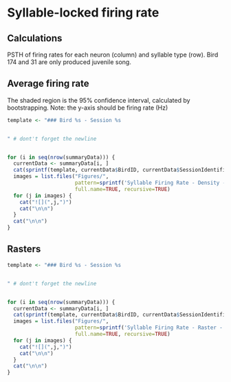 # Syllable-locked firing rate

## Calculations

PSTH of firing rates for each neuron (column) and syllable type (row).
Bird 174 and 31 are only produced juvenile song.


## Average firing rate

The shaded region is the 95% confidence interval, calculated by bootstrapping.
Note: the y-axis should be firing rate (Hz)

```R
template <- "### Bird %s - Session %s


" # dont't forget the newline


for (i in seq(nrow(summaryData))) {
  currentData <- summaryData[i, ]
  cat(sprintf(template, currentData$BirdID, currentData$SessionIdentifier))
  images = list.files("Figures/",
                      pattern=sprintf('Syllable Firing Rate - Density - Session %g - Bird %g ', currentData$SessionIdentifier, currentData$BirdID),
                      full.name=TRUE, recursive=TRUE)
  for (j in images) {
    cat("![](",j,")")
    cat("\n\n")
  }
  cat("\n\n")
}


```

## Rasters

```R
template <- "### Bird %s - Session %s


" # dont't forget the newline


for (i in seq(nrow(summaryData))) {
  currentData <- summaryData[i, ]
  cat(sprintf(template, currentData$BirdID, currentData$SessionIdentifier))
  images = list.files("Figures/",
                      pattern=sprintf('Syllable Firing Rate - Raster - Session %g - Bird %g ', currentData$SessionIdentifier, currentData$BirdID),
                      full.name=TRUE, recursive=TRUE)
  for (j in images) {
    cat("![](",j,")")
    cat("\n\n")
  }
  cat("\n\n")
}


```